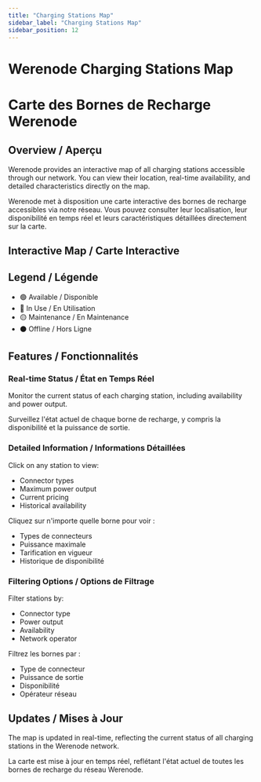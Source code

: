 ```yaml
---
title: "Charging Stations Map"
sidebar_label: "Charging Stations Map"
sidebar_position: 12
---
```



# Werenode Charging Stations Map
# Carte des Bornes de Recharge Werenode

## Overview / Aperçu

Werenode provides an interactive map of all charging stations accessible through our network. You can view their location, real-time availability, and detailed characteristics directly on the map.

Werenode met à disposition une carte interactive des bornes de recharge accessibles via notre réseau. Vous pouvez consulter leur localisation, leur disponibilité en temps réel et leurs caractéristiques détaillées directement sur la carte.

## Interactive Map / Carte Interactive

<ChargingMap />

## Legend / Légende

- 🟢 Available / Disponible
- 🔵 In Use / En Utilisation
- 🟡 Maintenance / En Maintenance
- ⚫ Offline / Hors Ligne

## Features / Fonctionnalités

### Real-time Status / État en Temps Réel
Monitor the current status of each charging station, including availability and power output.

Surveillez l'état actuel de chaque borne de recharge, y compris la disponibilité et la puissance de sortie.

### Detailed Information / Informations Détaillées
Click on any station to view:
- Connector types
- Maximum power output
- Current pricing
- Historical availability

Cliquez sur n'importe quelle borne pour voir :
- Types de connecteurs
- Puissance maximale
- Tarification en vigueur
- Historique de disponibilité

### Filtering Options / Options de Filtrage
Filter stations by:
- Connector type
- Power output
- Availability
- Network operator

Filtrez les bornes par :
- Type de connecteur
- Puissance de sortie
- Disponibilité
- Opérateur réseau

## Updates / Mises à Jour

The map is updated in real-time, reflecting the current status of all charging stations in the Werenode network.

La carte est mise à jour en temps réel, reflétant l'état actuel de toutes les bornes de recharge du réseau Werenode.
